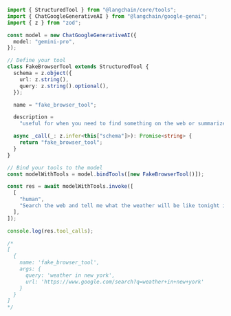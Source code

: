 ```typescript
import { StructuredTool } from "@langchain/core/tools";
import { ChatGoogleGenerativeAI } from "@langchain/google-genai";
import { z } from "zod";

const model = new ChatGoogleGenerativeAI({
  model: "gemini-pro",
});

// Define your tool
class FakeBrowserTool extends StructuredTool {
  schema = z.object({
    url: z.string(),
    query: z.string().optional(),
  });

  name = "fake_browser_tool";

  description =
    "useful for when you need to find something on the web or summarize a webpage.";

  async _call(_: z.infer<this["schema"]>): Promise<string> {
    return "fake_browser_tool";
  }
}

// Bind your tools to the model
const modelWithTools = model.bindTools([new FakeBrowserTool()]);

const res = await modelWithTools.invoke([
  [
    "human",
    "Search the web and tell me what the weather will be like tonight in new york. use a popular weather website",
  ],
]);

console.log(res.tool_calls);

/*
[
  {
    name: 'fake_browser_tool',
    args: {
      query: 'weather in new york',
      url: 'https://www.google.com/search?q=weather+in+new+york'
    }
  }
]
*/
```
